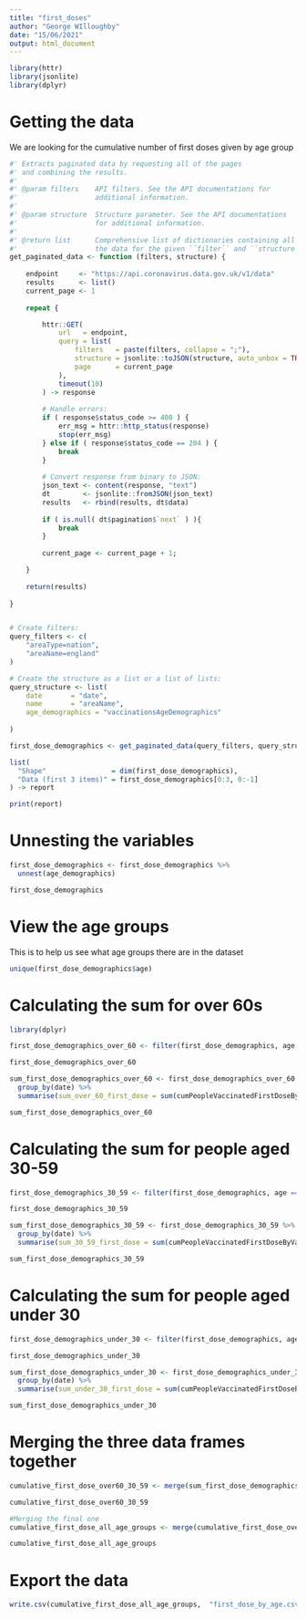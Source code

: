 ```yaml
---
title: "first_doses"
author: "George WIlloughby"
date: "15/06/2021"
output: html_document
---
```


```r
library(httr)
library(jsonlite)
library(dplyr)
```

# Getting the data

We are looking for the cumulative number of first doses given by age group

```r
#' Extracts paginated data by requesting all of the pages
#' and combining the results.
#'
#' @param filters    API filters. See the API documentations for 
#'                   additional information.
#'                   
#' @param structure  Structure parameter. See the API documentations 
#'                   for additional information.
#'                   
#' @return list      Comprehensive list of dictionaries containing all 
#'                   the data for the given ``filter`` and ``structure`.`
get_paginated_data <- function (filters, structure) {
  
    endpoint     <- "https://api.coronavirus.data.gov.uk/v1/data"
    results      <- list()
    current_page <- 1
    
    repeat {

        httr::GET(
            url   = endpoint,
            query = list(
                filters   = paste(filters, collapse = ";"),
                structure = jsonlite::toJSON(structure, auto_unbox = TRUE),
                page      = current_page
            ),
            timeout(10)
        ) -> response
        
        # Handle errors:
        if ( response$status_code >= 400 ) {
            err_msg = httr::http_status(response)
            stop(err_msg)
        } else if ( response$status_code == 204 ) {
            break
        }
        
        # Convert response from binary to JSON:
        json_text <- content(response, "text")
        dt        <- jsonlite::fromJSON(json_text)
        results   <- rbind(results, dt$data)
        
        if ( is.null( dt$pagination$`next` ) ){
            break
        }
        
        current_page <- current_page + 1;

    }
    
    return(results)
    
}


# Create filters:
query_filters <- c(
    "areaType=nation",
    "areaName=england"
)

# Create the structure as a list or a list of lists:
query_structure <- list(
    date       = "date", 
    name       = "areaName",
    age_demographics = "vaccinationsAgeDemographics"
    
)

first_dose_demographics <- get_paginated_data(query_filters, query_structure)

list(
  "Shape"                = dim(first_dose_demographics),
  "Data (first 3 items)" = first_dose_demographics[0:3, 0:-1]
) -> report

print(report)
```

# Unnesting the variables

```r
first_dose_demographics <- first_dose_demographics %>%
  unnest(age_demographics)

first_dose_demographics
```

# View the age groups

This is to help us see what age groups there are in the dataset

```r
unique(first_dose_demographics$age)
```

# Calculating the sum for over 60s

```r
library(dplyr)

first_dose_demographics_over_60 <- filter(first_dose_demographics, age == "60_64"| age == "65_69"| age == "70_74"| age == "75_79"| age == "80_84" | age == "85_89"| age == "90+")

first_dose_demographics_over_60

sum_first_dose_demographics_over_60 <- first_dose_demographics_over_60 %>%
  group_by(date) %>%
  summarise(sum_over_60_first_dose = sum(cumPeopleVaccinatedFirstDoseByVaccinationDate))

sum_first_dose_demographics_over_60

```


# Calculating the sum for people aged 30-59

```r
first_dose_demographics_30_59 <- filter(first_dose_demographics, age == "30_34"| age == "35_39"| age == "40_44"| age == "45_49"| age == "50_54"| age == "55_59")

first_dose_demographics_30_59

sum_first_dose_demographics_30_59 <- first_dose_demographics_30_59 %>%
  group_by(date) %>%
  summarise(sum_30_59_first_dose = sum(cumPeopleVaccinatedFirstDoseByVaccinationDate))

sum_first_dose_demographics_30_59
```


# Calculating the sum for people aged under 30

```r
first_dose_demographics_under_30 <- filter(first_dose_demographics, age == "18_24"| age == "25_29")

first_dose_demographics_under_30

sum_first_dose_demographics_under_30 <- first_dose_demographics_under_30 %>%
  group_by(date) %>%
  summarise(sum_under_30_first_dose = sum(cumPeopleVaccinatedFirstDoseByVaccinationDate))

sum_first_dose_demographics_under_30
```


# Merging the three data frames together

```r
cumulative_first_dose_over60_30_59 <- merge(sum_first_dose_demographics_over_60, sum_first_dose_demographics_30_59, by = "date")

cumulative_first_dose_over60_30_59

#Merging the final one
cumulative_first_dose_all_age_groups <- merge(cumulative_first_dose_over60_30_59, sum_first_dose_demographics_under_30, by = "date")

cumulative_first_dose_all_age_groups
```



# Export the data 

```r
write.csv(cumulative_first_dose_all_age_groups,  "first_dose_by_age.csv") 
```


